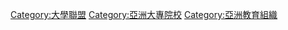 [[Category:大學聯盟|Category:大學聯盟]]
[[Category:亞洲大專院校|Category:亞洲大專院校]]
[[Category:亞洲教育組織|Category:亞洲教育組織]]